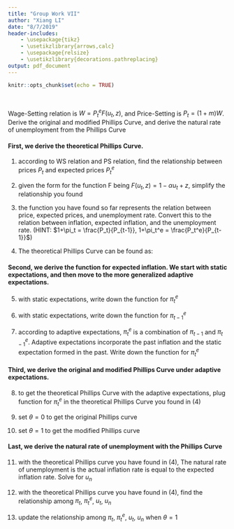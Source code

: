 ```yaml
---
title: "Group Work VII"
author: "Xiang LI"
date: "8/7/2019"
header-includes:
    - \usepackage{tikz}
    - \usetikzlibrary{arrows,calc}
    - \usepackage{relsize}
    - \usetikzlibrary{decorations.pathreplacing}
output: pdf_document
---
```


```r
knitr::opts_chunk$set(echo = TRUE)
```

\textbf{Name:}\makebox[2in]{\hrulefill} 
&nbsp; 
\textbf{UO ID:}\makebox[2in]{\hrulefill}
&nbsp; 
\vspace{.3in}

Wage-Setting relation is $W=P^e_tF(u_t,z)$, and Price-Setting is $P_t=(1+m)W$. Derive the original and modified Phillips Curve, and derive the natural rate of unemployment from the Phillips Curve

#### First, we derive the theoretical Phillips Curve.

(1) according to WS relation and PS relation, find the relationship between prices $P_t$ and expected prices $P_t^e$

\vspace{.5in}

(2) given the form for the function F being $F(u_t,z)=1-\alpha u_t + z$, simplify the relationship you found 

\vspace{.5in}

(3) the function you have found so far represents the relation between price, expected prices, and unemployment rate. Convert this to the relation between inflation, expected inflation, and the unemployment rate. (HINT: $1+\pi_t = \frac{P_t}{P_{t-1}}, 1+\pi_t^e = \frac{P_t^e}{P_{t-1}}$)

\vspace{.5in}

(4) The theoretical Phillips Curve can be found as: 

\vspace{.5in}


\vspace{.3in}
#### Second, we derive the function for expected inflation. We start with static expectations, and then move to the more generalized adaptive expectations.


(5) with static expectations, write down the function for $\pi_t^e$ 

\vspace{.5in}

(6) with static expectations, write down the function for $\pi_{t-1}^e$

\vspace{.5in}

(7) according to adaptive expectations, $\pi_t^e$ is a combination of $\pi_{t-1}$ and $\pi_{t-1}^e$. Adaptive expectations incorporate the past inflation and the static expectation formed in the past. Write down the function for $\pi_t^e$

\vspace{.5in}

\vspace{.3in}
#### Third, we derive the original and modified Phillips Curve under adaptive expectations.


(8) to get the theoretical Phillips Curve with the adaptive expectations, plug function for $\pi_t^e$ in the theoretical Phillips Curve you found in (4)

\vspace{.5in}

(9) set $\theta=0$ to get the original Phillips curve 

\vspace{.5in}

(10) set $\theta=1$ to get the modified Phillips curve 

\vspace{.5in}

\vspace{.3in}
#### Last, we derive the natural rate of unemployment with the Phillips Curve

(11) with the theoretical Phillips curve you have found in (4), The natural rate of unemployment is \textbf{the unemployment rate such that} the actual inflation rate is equal to the expected inflation rate. Solve for $u_n$

\vspace{.5in}


(12) with the theoretical Phillips curve you have found in (4), find the relationship among $\pi_t$, $\pi_t^e$, $u_t$, $u_n$

\vspace{.5in}

(13) update the relationship among $\pi_t$, $\pi_t^e$, $u_t$, $u_n$ when $\theta=1$

\vspace{.5in}



